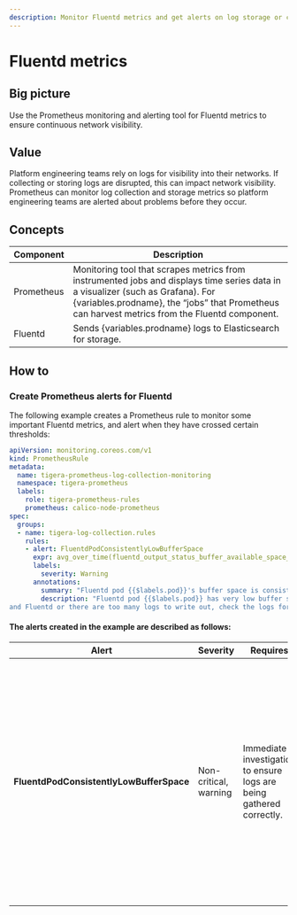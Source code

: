 ```yaml
---
description: Monitor Fluentd metrics and get alerts on log storage or collection issues.
---
```



# Fluentd metrics

## Big picture

Use the Prometheus monitoring and alerting tool for Fluentd metrics to ensure continuous network visibility.

## Value

Platform engineering teams rely on logs for visibility into their networks. If collecting or storing logs are disrupted, this can impact network visibility. Prometheus can monitor log collection and storage metrics so platform engineering teams are alerted about problems before they occur.

## Concepts

| Component  | Description                                                  |
| ---------- | ------------------------------------------------------------ |
| Prometheus | Monitoring tool that scrapes metrics from instrumented jobs and displays time series data in a visualizer (such as Grafana). For {variables.prodname}, the “jobs” that Prometheus can harvest metrics from the Fluentd component. |
| Fluentd    | Sends {variables.prodname} logs to Elasticsearch for storage.        |

## How to

### Create Prometheus alerts for Fluentd

The following example creates a Prometheus rule to monitor some important Fluentd metrics, and alert when they have crossed certain thresholds:

```yaml noValidation
apiVersion: monitoring.coreos.com/v1
kind: PrometheusRule
metadata:
  name: tigera-prometheus-log-collection-monitoring
  namespace: tigera-prometheus
  labels:
    role: tigera-prometheus-rules
    prometheus: calico-node-prometheus
spec:
  groups:
  - name: tigera-log-collection.rules
    rules:
    - alert: FluentdPodConsistentlyLowBufferSpace
      expr: avg_over_time(fluentd_output_status_buffer_available_space_ratio[5m]) < 75
      labels:
        severity: Warning
      annotations:
        summary: "Fluentd pod {{$labels.pod}}'s buffer space is consistently below 75 percent capacity."
        description: "Fluentd pod {{$labels.pod}} has very low buffer space. There may be connection issues between Elasticsearch
and Fluentd or there are too many logs to write out, check the logs for the Fluentd pod."
```

#### The alerts created in the example are described as follows:

| Alert                                    | Severity              | Requires                                                             | Issue/reason                                                                                                                                                                                                                                                                  |
| ---------------------------------------- | --------------------- | -------------------------------------------------------------------- | ----------------------------------------------------------------------------------------------------------------------------------------------------------------------------------------------------------------------------------------------------------------------------- |
| **FluentdPodConsistentlyLowBufferSpace** | Non-critical, warning | Immediate investigation to ensure logs are being gathered correctly. | A Fluentd pod’s available buffer size has averaged less than 75% over the last 5 minutes.<br /><br />This could mean Fluentd is having trouble communicating with the Elasticsearch cluster, the Elasticsearch cluster is down, or there are simply too many logs to process. |
